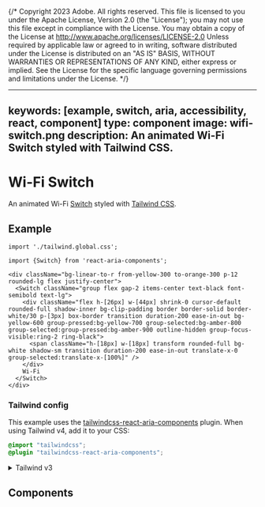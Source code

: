 {/* Copyright 2023 Adobe. All rights reserved.
This file is licensed to you under the Apache License, Version 2.0 (the "License");
you may not use this file except in compliance with the License. You may obtain a copy
of the License at http://www.apache.org/licenses/LICENSE-2.0
Unless required by applicable law or agreed to in writing, software distributed under
the License is distributed on an "AS IS" BASIS, WITHOUT WARRANTIES OR REPRESENTATIONS
OF ANY KIND, either express or implied. See the License for the specific language
governing permissions and limitations under the License. */}



---
keywords: [example, switch, aria, accessibility, react, component]
type: component
image: wifi-switch.png
description: An animated Wi-Fi Switch styled with Tailwind CSS.
---

# Wi-Fi Switch

An animated Wi-Fi [Switch](../Switch.html) styled with [Tailwind CSS](https://tailwindcss.com/).

## Example

```tsx import
import './tailwind.global.css';
```

```tsx example standalone
import {Switch} from 'react-aria-components';

<div className="bg-linear-to-r from-yellow-300 to-orange-300 p-12 rounded-lg flex justify-center">
  <Switch className="group flex gap-2 items-center text-black font-semibold text-lg">
    <div className="flex h-[26px] w-[44px] shrink-0 cursor-default rounded-full shadow-inner bg-clip-padding border border-solid border-white/30 p-[3px] box-border transition duration-200 ease-in-out bg-yellow-600 group-pressed:bg-yellow-700 group-selected:bg-amber-800 group-selected:group-pressed:bg-amber-900 outline-hidden group-focus-visible:ring-2 ring-black">
      <span className="h-[18px] w-[18px] transform rounded-full bg-white shadow-sm transition duration-200 ease-in-out translate-x-0 group-selected:translate-x-[100%]" />
    </div>
    Wi-Fi
  </Switch>
</div>
```

### Tailwind config

This example uses the [tailwindcss-react-aria-components](../styling.html#plugin) plugin. When using Tailwind v4, add it to your CSS:

```css render=false
@import "tailwindcss";
@plugin "tailwindcss-react-aria-components";
```

<details>

<summary style={{fontWeight: 'bold'}}><ChevronRight size="S" /> Tailwind v3</summary>

When using Tailwind v3, add the plugin to your `tailwind.config.js` instead:

```tsx
module.exports = {
  // ...
  plugins: [
    require('tailwindcss-react-aria-components')
  ]
};
```

**Note**: When using Tailwind v3, install `tailwindcss-react-aria-components` version 1.x instead of 2.x.

</details>

## Components

<section className={styles.cardGroup} data-size="small">

<ExampleCard
  url="../Switch.html"
  title="Switch"
  description="A switch allows a user to turn a setting on or off.">
  <Switch />
</ExampleCard>

</section>

